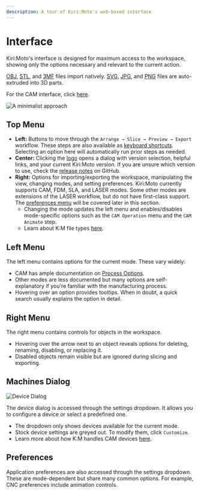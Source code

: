 ```yaml
---
description: A tour of Kiri:Moto's web-based interface
---
```



# Interface

Kiri:Moto's interface is designed for maximum access to the workspace, showing only the options necessary and relevant to the current action.

[OBJ](https://www.cs.cmu.edu/~mbz/personal/graphics/obj.html), [STL](<https://en.wikipedia.org/wiki/STL_(file_format)>), and [3MF](https://docs.fileformat.com/3d/3mf/) files import natively. [SVG](https://en.wikipedia.org/wiki/Scalable_Vector_Graphics), [JPG](https://en.wikipedia.org/wiki/JPEG_File_Interchange_Format), and [PNG](https://en.wikipedia.org/wiki/Portable_Network_Graphics) files are auto-extruded into 3D parts.

For the CAM interface, click [here](/kiri-moto/cam).

![A minimalist approach](/img/interface/main.png)

## Top Menu

- **Left:** Buttons to move through the `Arrange → Slice → Preview → Export` workflow. These steps are also available as [keyboard shortcuts](/kiri-moto/controls). Selecting an option here will automatically run prior steps as needed.  
- **Center:** Clicking the [logo](/kiri-moto) opens a dialog with version selection, helpful links, and your current Kiri:Moto version. If you are unsure which version to use, check the [release notes](https://github.com/GridSpace/grid-apps/releases/) on GitHub.  
- **Right:** Options for importing/exporting the workspace, manipulating the view, changing modes, and setting preferences. Kiri:Moto currently supports CAM, FDM, SLA, and LASER modes. Some other modes are extensions of the LASER workflow, but do not have first-class support. The [preferences menu](#preferences) will be covered later in this section.  
  - Changing the mode updates the left menu and enables/disables mode-specific options such as the `CAM Operation` menu and the `CAM Animate` step.  
  - Learn about K:M file types [here](/kiri-moto/faq#what-are-the-kmz-and-km-file-formats-short-for).  

## Left Menu

The left menu contains options for the current mode. These vary widely:  
- CAM has ample documentation on [Process Options](/kiri-moto/cam/processOpts).  
- Other modes are less documented but many options are self-explanatory if you're familiar with the manufacturing process.  
- Hovering over an option provides tooltips. When in doubt, a quick search usually explains the option in detail.  

## Right Menu

The right menu contains controls for objects in the workspace.  
- Hovering over the arrow next to an object reveals options for deleting, renaming, disabling, or replacing it.  
- Disabled objects remain visible but are ignored during slicing and exporting.  

## Machines Dialog

![Device Dialog](/img/interface/CAMDevice.png)

The device dialog is accessed through the settings dropdown. It allows you to configure a device or select a predefined one.  
- The dropdown only shows devices available for the current mode.  
- Stock device settings are greyed out. To modify them, click `Customize`.  
- Learn more about how K:M handles CAM devices [here](/kiri-moto/cam/devices).  

## Preferences

Application preferences are also accessed through the settings dropdown. These are mode-dependent but share many common options. For example, CNC preferences include animation controls.

<ImageCarousel base="/img/interface/" images="prefs" />